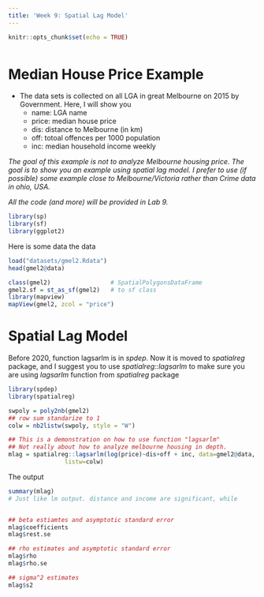 ```yaml
---
title: 'Week 9: Spatial Lag Model'
---
```


<div style="margin-bottom:50px;">
```r
knitr::opts_chunk$set(echo = TRUE)
```

</div>




# Median House Price Example

* The data sets is collected on all LGA in great Melbourne on 2015 by Government. Here, I will show you
  + name: LGA name
  + price: median house price
  + dis: distance to Melbourne (in km)
  + off: totoal offences per 1000 population
  + inc: median household income weekly

*The goal of this example is not to analyze Melbourne housing price. The goal is to show you an example using spatial lag model. I prefer to use (if possible) some example close to Melbourne/Victoria rather than Crime data in ohio, USA.*

*All the code (and more) will be provided in Lab 9.*


```r
library(sp)
library(sf)
library(ggplot2)
```

Here is some data the data
```r
load("datasets/gmel2.Rdata")
head(gmel2@data)
```


```r
class(gmel2)                 # SpatialPolygonsDataFrame
gmel2.sf = st_as_sf(gmel2)   # to sf class
library(mapview)
mapView(gmel2, zcol = "price")

```




# Spatial Lag Model

Before 2020, function lagsarlm is in *spdep*. Now it is moved to *spatialreg* package, and I suggest you to use *spatialreg::lagsarlm* to make sure you are using *lagsarlm* function from *spatialreg* package

```r
library(spdep)
library(spatialreg)
```


```r
swpoly = poly2nb(gmel2)
## row sum standarize to 1
colw = nb2listw(swpoly, style = "W")

## This is a demonstration on how to use function "lagsarlm"
## Not really about how to analyze melbourne housing in depth. 
mlag = spatialreg::lagsarlm(log(price)~dis+off + inc, data=gmel2@data, 
                listw=colw) 

```


The output

```r
summary(mlag)
# Just like lm output. distance and income are significant, while 


## beta estiamtes and asymptotic standard error
mlag$coefficients
mlag$rest.se

## rho estimates and asymptotic standard error
mlag$rho
mlag$rho.se

## sigma^2 estimates
mlag$s2

```




